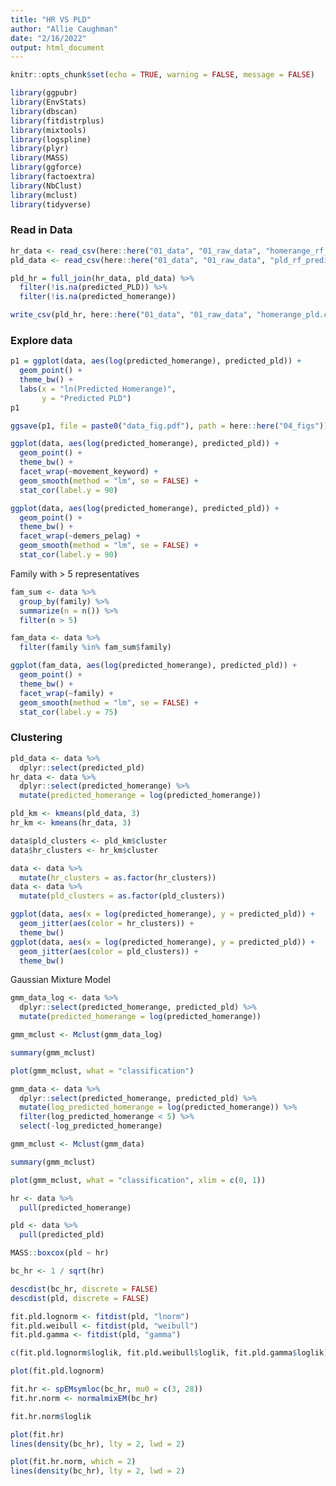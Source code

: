 ```yaml
---
title: "HR VS PLD"
author: "Allie Caughman"
date: "2/16/2022"
output: html_document
---
```


```r
knitr::opts_chunk$set(echo = TRUE, warning = FALSE, message = FALSE)

library(ggpubr)
library(EnvStats)
library(dbscan)
library(fitdistrplus)
library(mixtools)
library(logspline)
library(plyr)
library(MASS)
library(ggforce)
library(factoextra)
library(NbClust)
library(mclust)
library(tidyverse)
```

### Read in Data

```r
hr_data <- read_csv(here::here("01_data", "01_raw_data", "homerange_rf_predictions.csv"))
pld_data <- read_csv(here::here("01_data", "01_raw_data", "pld_rf_predictions.csv"))

pld_hr = full_join(hr_data, pld_data) %>% 
  filter(!is.na(predicted_PLD)) %>% 
  filter(!is.na(predicted_homerange))

write_csv(pld_hr, here::here("01_data", "01_raw_data", "homerange_pld.csv"))
```

### Explore data

```r
p1 = ggplot(data, aes(log(predicted_homerange), predicted_pld)) +
  geom_point() +
  theme_bw() +
  labs(x = "ln(Predicted Homerange)",
       y = "Predicted PLD")
p1

ggsave(p1, file = paste0("data_fig.pdf"), path = here::here("04_figs"))
```


```r
ggplot(data, aes(log(predicted_homerange), predicted_pld)) +
  geom_point() +
  theme_bw() +
  facet_wrap(~movement_keyword) +
  geom_smooth(method = "lm", se = FALSE) +
  stat_cor(label.y = 90)
```

```r
ggplot(data, aes(log(predicted_homerange), predicted_pld)) +
  geom_point() +
  theme_bw() +
  facet_wrap(~demers_pelag) +
  geom_smooth(method = "lm", se = FALSE) +
  stat_cor(label.y = 90)
```

Family with > 5 representatives

```r
fam_sum <- data %>%
  group_by(family) %>%
  summarize(n = n()) %>%
  filter(n > 5)

fam_data <- data %>%
  filter(family %in% fam_sum$family)
```

```r
ggplot(fam_data, aes(log(predicted_homerange), predicted_pld)) +
  geom_point() +
  theme_bw() +
  facet_wrap(~family) +
  geom_smooth(method = "lm", se = FALSE) +
  stat_cor(label.y = 75)
```


### Clustering 

```r
pld_data <- data %>%
  dplyr::select(predicted_pld)
hr_data <- data %>%
  dplyr::select(predicted_homerange) %>%
  mutate(predicted_homerange = log(predicted_homerange))

pld_km <- kmeans(pld_data, 3)
hr_km <- kmeans(hr_data, 3)

data$pld_clusters <- pld_km$cluster
data$hr_clusters <- hr_km$cluster

data <- data %>%
  mutate(hr_clusters = as.factor(hr_clusters))
data <- data %>%
  mutate(pld_clusters = as.factor(pld_clusters))

ggplot(data, aes(x = log(predicted_homerange), y = predicted_pld)) +
  geom_jitter(aes(color = hr_clusters)) +
  theme_bw()
ggplot(data, aes(x = log(predicted_homerange), y = predicted_pld)) +
  geom_jitter(aes(color = pld_clusters)) +
  theme_bw()
```

Gaussian Mixture Model

```r
gmm_data_log <- data %>%
  dplyr::select(predicted_homerange, predicted_pld) %>%
  mutate(predicted_homerange = log(predicted_homerange))

gmm_mclust <- Mclust(gmm_data_log)

summary(gmm_mclust)

plot(gmm_mclust, what = "classification")
```

```r
gmm_data <- data %>%
  dplyr::select(predicted_homerange, predicted_pld) %>%
  mutate(log_predicted_homerange = log(predicted_homerange)) %>%
  filter(log_predicted_homerange < 5) %>%
  select(-log_predicted_homerange)

gmm_mclust <- Mclust(gmm_data)

summary(gmm_mclust)

plot(gmm_mclust, what = "classification", xlim = c(0, 1))
```



```r
hr <- data %>%
  pull(predicted_homerange)

pld <- data %>%
  pull(predicted_pld)

MASS::boxcox(pld ~ hr)

bc_hr <- 1 / sqrt(hr)
```

```r
descdist(bc_hr, discrete = FALSE)
descdist(pld, discrete = FALSE)

fit.pld.lognorm <- fitdist(pld, "lnorm")
fit.pld.weibull <- fitdist(pld, "weibull")
fit.pld.gamma <- fitdist(pld, "gamma")

c(fit.pld.lognorm$loglik, fit.pld.weibull$loglik, fit.pld.gamma$loglik)

plot(fit.pld.lognorm)
```

```r
fit.hr <- spEMsymloc(bc_hr, mu0 = c(3, 28))
fit.hr.norm <- normalmixEM(bc_hr)

fit.hr.norm$loglik

plot(fit.hr)
lines(density(bc_hr), lty = 2, lwd = 2)

plot(fit.hr.norm, which = 2)
lines(density(bc_hr), lty = 2, lwd = 2)
```
